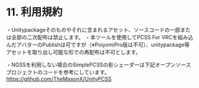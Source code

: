 # 11. 利用規約

・Unitypackageそのものやそれに含まれるアセット、ソースコードの一部または全部の二次配布は禁止します。
・本ツールを使用してPCSS For VRCを組み込んだアバターのPublishは可ですが（※PoiyomiPro版は不可）、unitypackage等アセットを取り出し可能な形での再配布は不可とします。

・NGSSを利用しない場合のSimplePCSSの影シェーダーは下記オープンソースプロジェクトのコードを参考にしています。
https://github.com/TheMasonX/UnityPCSS